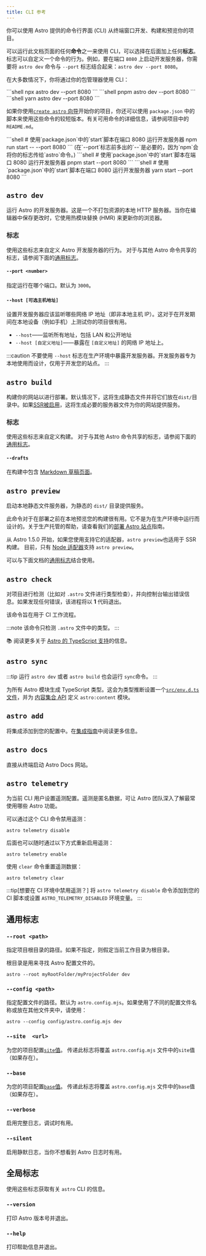 ```yaml
---
title: CLI 参考
---
```



你可以使用 Astro 提供的命令行界面 (CLI) 从终端窗口开发、构建和预览你的项目。

可以运行此文档页面的任何**命令**之一来使用 CLI，可以选择在后面加上任何**标志**。标志可以自定义一个命令的行为。例如，要在端口 `8080` 上启动开发服务器，你需要将 `astro dev` 命令与 `--port` 标志结合起来：`astro dev --port 8080`。

在大多数情况下，你将通过你的包管理器使用 CLI：

<PackageManagerTabs>
  <Fragment slot="npm">
  ```shell
  npx astro dev --port 8080
  ```
  </Fragment>
  <Fragment slot="pnpm">
  ```shell
  pnpm astro dev --port 8080
  ```
  </Fragment>
  <Fragment slot="yarn">
  ```shell
  yarn astro dev --port 8080
  ```
  </Fragment>
</PackageManagerTabs>

如果你使用[`create astro` 向导](/zh-cn/install/auto/#1-运行安装向导)开始你的项目，你还可以使用 `package.json` 中的脚本来使用这些命令的较短版本。有关可用命令的详细信息，请参阅项目中的 `README.md`。

<PackageManagerTabs>
  <Fragment slot="npm">
  ```shell
  # 使用`package.json`中的`start`脚本在端口 8080 运行开发服务器
  npm run start -- --port 8080
  ```
  (在`--port`标志前多出的`--`是必要的，因为`npm`会将你的标志传给`astro`命令。)
  </Fragment>
  <Fragment slot="pnpm">
  ```shell
  # 使用`package.json`中的`start`脚本在端口 8080 运行开发服务器
  pnpm start --port 8080
  ```
  </Fragment>
  <Fragment slot="yarn">
  ```shell
  # 使用`package.json`中的`start`脚本在端口 8080 运行开发服务器
  yarn start --port 8080
  ```
  </Fragment>
</PackageManagerTabs>

## `astro dev`

运行 Astro 的开发服务器。这是一个不打包资源的本地 HTTP 服务器。当你在编辑器中保存更改时，它使用热模块替换 (HMR) 来更新你的浏览器。
<h3>标志</h3>

使用这些标志来自定义 Astro 开发服务器的行为。 对于与其他 Astro 命令共享的标志，请参阅下面的[通用标志](#通用标志)。

#### `--port <number>`

指定运行在哪个端口。默认为 `3000`。

#### `--host [可选主机地址]`

设置开发服务器应该监听哪些网络 IP 地址（即非本地主机 IP）。这对于在开发期间在本地设备（例如手机）上测试你的项目很有用。

- `--host`——监听所有地址，包括 LAN 和公开地址
- `--host [自定义地址]`——暴露在 `[自定义地址]` 的网络 IP 地址上。

:::caution
不要使用 `--host` 标志在生产环境中暴露开发服务器。开发服务器专为本地使用而设计，仅用于开发您的站点。
:::

## `astro build`

构建你的网站以进行部署。默认情况下，这将生成静态文件并将它们放在`dist/`目录中。如果[SSR被启用](/zh-cn/guides/server-side-rendering/)，这将生成必要的服务器文件为你的网站提供服务。

<h3>标志</h3>

使用这些标志来自定义构建。 对于与其他 Astro 命令共享的标志，请参阅下面的[通用标志](#通用标志)。

#### `--drafts`

在构建中包含 [Markdown 草稿页面](/zh-cn/guides/markdown-content/#markdown-草稿)。

## `astro preview`

启动本地静态文件服务器，为静态的 `dist/` 目录提供服务。

此命令对于在部署之前在本地预览您的构建很有用。它不是为在生产环境中运行而设计的。关于生产托管的帮助，请查看我们的[部署 Astro 站点](/zh-cn/guides/deploy/)指南。

从 Astro 1.5.0 开始，如果您使用支持它的适配器，`astro preview`也适用于 SSR 构建。 目前，只有 [Node 适配器](/zh-cn/guides/integrations-guide/node/)支持 `astro preview`。

可以与下面文档的[通用标志](#通用标志)结合使用。

## `astro check`

对项目进行检测（比如对 `.astro` 文件进行类型检查），并向控制台输出错误信息。如果发现任何错误，该进程将以 **1** 代码退出。

该命令旨在用于 CI 工作流程。

:::note
该命令只检测 `.astro` 文件中的类型。
:::

📚 阅读更多关于 [Astro 的 TypeScript 支持](/zh-cn/guides/typescript/)的信息。

## `astro sync`

<p>
  <Since v="2.0.0" />
</p>

:::tip
运行 `astro dev` 或者 `astro build` 也会运行 `sync`命令。
:::

为所有 Astro 模块生成 TypeScript 类型。这会为类型推断设置一个[`src/env.d.ts`文件](/zh-cn/guides/typescript/#设置)，并为 [内容集合 API](/zh-cn/guides/content-collections/) 定义 `astro:content` 模块。

## `astro add`

将集成添加到您的配置中。在[集成指南](/zh-cn/guides/integrations-guide/#自动集成设置)中阅读更多信息。

## `astro docs`

直接从终端启动 Astro Docs 网站。

## `astro telemetry`

为当前 CLI 用户设置遥测配置。遥测是匿名数据，可让 Astro 团队深入了解最常使用哪些 Astro 功能。

可以通过这个 CLI 命令禁用遥测：

```shell
astro telemetry disable
```

后面也可以随时通过以下方式重新启用遥测：

```shell
astro telemetry enable
```

使用 `clear` 命令重置遥测数据：

```shell
astro telemetry clear
```

:::tip[想要在 CI 环境中禁用遥测？]
将 `astro telemetry disable` 命令添加到您的 CI 脚本或设置 `ASTRO_TELEMETRY_DISABLED` 环境变量。
:::

## 通用标志

### `--root <path>`

指定项目根目录的路径。如果不指定，则假定当前工作目录为根目录。

根目录是用来寻找 Astro 配置文件的。

```shell
astro --root myRootFolder/myProjectFolder dev
```

### `--config <path>`

指定配置文件的路径。默认为 `astro.config.mjs`。如果使用了不同的配置文件名称或放在其他文件夹中，请使用：

```shell
astro --config config/astro.config.mjs dev
```

### `--site  <url>`

为您的项目配置[`site`值](/zh-cn/reference/configuration-reference/#base)。 传递此标志将覆盖 `astro.config.mjs` 文件中的`site`值（如果存在）。

### `--base`

<Since v="1.4.1" />

为您的项目配置[`base`值](/zh-cn/reference/configuration-reference/#base)。 传递此标志将覆盖 `astro.config.mjs` 文件中的`base`值（如果存在）。

### `--verbose`

启用完整日志，调试时有用。

### `--silent`

启用静默日志，当你不想看到 Astro 日志时有用。

## 全局标志

使用这些标志获取有关 `astro` CLI 的信息。

### `--version`

打印 Astro 版本号并退出。

### `--help`

打印帮助信息并退出。
